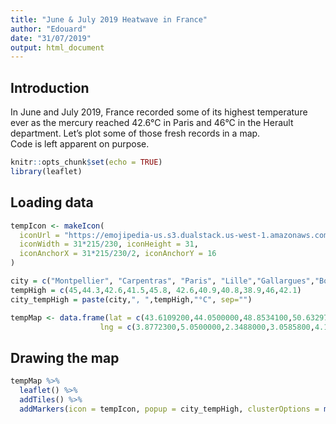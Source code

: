 ```yaml
---
title: "June & July 2019 Heatwave in France"
author: "Edouard"
date: "31/07/2019"
output: html_document
---
```

## Introduction

In June and July 2019, France recorded some of its highest temperature ever as the mercury reached 42.6°C in Paris and 46°C in the Herault department. Let's plot some of those fresh records in a map.  
Code is left apparent on purpose.

```r
knitr::opts_chunk$set(echo = TRUE)
library(leaflet)
```

## Loading data

```r

tempIcon <- makeIcon(
  iconUrl = "https://emojipedia-us.s3.dualstack.us-west-1.amazonaws.com/thumbs/320/apple/33/thermometer_1f321.png", 
  iconWidth = 31*215/230, iconHeight = 31, 
  iconAnchorX = 31*215/230/2, iconAnchorY = 16
)

city = c("Montpellier", "Carpentras", "Paris", "Lille","Gallargues","Bordeaux", "Clermont-Ferrand","Tours","Strasbourg","Vérargues","Brive")
tempHigh = c(45,44.3,42.6,41.5,45.8, 42.6,40.9,40.8,38.9,46,42.1)
city_tempHigh = paste(city,", ",tempHigh,"°C", sep="")

tempMap <- data.frame(lat = c(43.6109200,44.0500000,48.8534100,50.6329700,43.721683,44.8404400,45.7796600,47.3833300,48.5839200,43.716,45.159555),
                    lng = c(3.8772300,5.0500000,2.3488000,3.0585800,4.173218,-0.5805000,3.0862800,0.6833300,7.7455300,4.1,1.533937))
```

## Drawing the map

```r
tempMap %>% 
  leaflet() %>%
  addTiles() %>%
  addMarkers(icon = tempIcon, popup = city_tempHigh, clusterOptions = markerClusterOptions())
```


